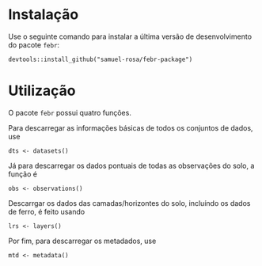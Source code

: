 
# Instalação

Use o seguinte comando para instalar a última versão de desenvolvimento do pacote `febr`:  

    devtools::install_github("samuel-rosa/febr-package")
    
# Utilização

O pacote `febr` possui quatro funções.

Para descarregar as informações básicas de todos os conjuntos de dados, use

    dts <- datasets()

Já para descarregar os dados pontuais de todas as observações do solo, a função é

    obs <- observations()
    
Descarrgar os dados das camadas/horizontes do solo, incluíndo os dados de ferro, é feito usando

    lrs <- layers()

Por fim, para descarregar os metadados, use

    mtd <- metadata()
